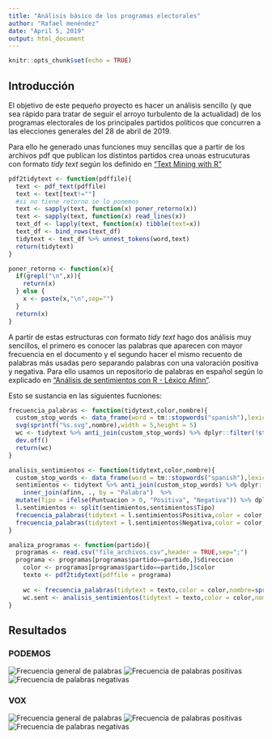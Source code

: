 ```yaml
---
title: "Análisis básico de los programas electorales"
author: "Rafael menéndez"
date: "April 5, 2019"
output: html_document
---
```


```r
knitr::opts_chunk$set(echo = TRUE)
```

## Introducción

El objetivo de este pequeño proyecto es hacer un análisis sencillo (y que sea rápido para tratar de seguir el arroyo turbulento de la actualidad) de los programas electorales de los principales partidos políticos que concurren a las elecciones generales del 28 de abril de 2019.

Para ello he generado unas funciones muy sencillas que a partir de los archivos pdf que publican los distintos partidos crea unoas estrucuturas con formato _tidy text_ según los definido en ["Text Mining with R"](https://www.tidytextmining.com/tidytext.html)

```r
pdf2tidytext <- function(pdffile){
  text <- pdf_text(pdffile) 
  text <- text[text!=""]
  #si no tiene retorno se lo ponemos
  text <- sapply(text, function(x) poner_retorno(x))
  text <- sapply(text, function(x) read_lines(x))
  text_df <- lapply(text, function(x) tibble(text=x))
  text_df <- bind_rows(text_df)
  tidytext <- text_df %>% unnest_tokens(word,text)
  return(tidytext)
}

poner_retorno <- function(x){
  if(grepl("\n",x)){
    return(x)
  } else {
    x <- paste(x,"\n",sep="")
  } 
  return(x)
}
```

A partir de estas estructuras con formato _tidy text_ hago dos análisis muy sencillos, el primero es conocer las palabras que aparecen con mayor frecuencia en el documento y el segundo hacer el mismo recuento de palabras más usadas pero separando palabras con una valoración positiva y negativa. Para ello usamos un repositorio de palabras en español según lo explicado en ["Análisis de sentimientos con R - Léxico Afinn"](https://rpubs.com/jboscomendoza/analisis_sentimientos_lexico_afinn).

Esto se sustancia en las siguientes fucniones:

```r
frecuencia_palabras <- function(tidytext,color,nombre){
  custom_stop_words <- data_frame(word = tm::stopwords("spanish"),lexicon = "custom")
  svg(sprintf("%s.svg",nombre),width = 5,height = 5)
  wc <- tidytext %>% anti_join(custom_stop_words) %>% dplyr::filter(!str_detect(word, "^[0-9]")) %>% count(word,sort=TRUE) %>% with(wordcloud(word, n, random.order = FALSE, max.words = 25,colors = color,scale = c(4,0.2)))
  dev.off()
  return(wc)
}

analisis_sentimientos <- function(tidytext,color,nombre){
  custom_stop_words <- data_frame(word = tm::stopwords("spanish"),lexicon = "custom")
  sentimientos <- tidytext %>% anti_join(custom_stop_words) %>% dplyr::filter(!str_detect(word, "^[0-9]")) %>% unnest_tokens(input = "word", output = "Palabra") %>% 
    inner_join(afinn, ., by = "Palabra")  %>% 
  mutate(Tipo = ifelse(Puntuacion > 0, "Positiva", "Negativa")) %>% dplyr::rename(word=Palabra)
  l.sentimientos <- split(sentimientos,sentimientos$Tipo)
  frecuencia_palabras(tidytext = l.sentimientos$Positiva,color = color,nombre=sprintf("%s_positivos",nombre))
  frecuencia_palabras(tidytext = l.sentimientos$Negativa,color = color,nombre=sprintf("%s_negativos",nombre))
}

analiza_programas <- function(partido){
  programas <- read.csv("file_archivos.csv",header = TRUE,sep=";")
  programa <- programas[programas$partido==partido,]$direccion
    color <- programas[programas$partido==partido,]$color
    texto <- pdf2tidytext(pdffile = programa)
    
    wc <- frecuencia_palabras(tidytext = texto,color = color,nombre=sprintf("frecuencia_%s",partido))
    wc.sent <- analisis_sentimientos(tidytext = texto,color = color,nombre=sprintf("sentimientos_%s",partido))
}
```

## Resultados

### PODEMOS

![Frecuencia general de palabras](frecuencia_PODEMOS.svg)
![Frecuencia de palabras positivas](sentimientos_PODEMOS_positivos.svg)
![Frecuencia de palabras negativas](sentimientos_PODEMOS_negativos.svg)

### VOX

![Frecuencia general de palabras](frecuencia_VOX.svg)
![Frecuencia de palabras positivas](sentimientos_VOX_positivos.svg)
![Frecuencia de palabras negativas](sentimientos_VOX_negativos.svg)